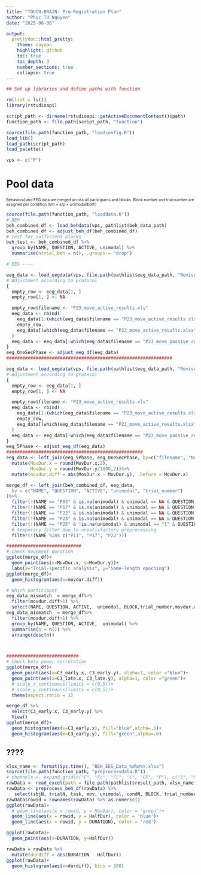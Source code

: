 ```yaml
---
title: "TOUCH-BRAIN: Pre-Registration Plan"
author: "Phuc TU Nguyen"
date: "2025-06-06"

output:
  prettydoc::html_pretty:
    theme: cayman
    highlight: github
    toc: true
    toc_depth: 3
    number_sections: true
    collapse: true
---
```


```r
## Set up libraries and define paths with function

rm(list = ls())
library(rstudioapi)

script_path <- dirname(rstudioapi::getActiveDocumentContext()$path)
function_path <- file.path(script_path, "function")

source(file.path(function_path, "loadconfig.R"))
load_lib()
load_path(script_path)
load_palette()

vps <- c("P")
```


# Pool data {.hidden .unlisted}
<font size="1"> Behavioral and EEG data are merged across all participants and blocks. Block number and trial number are assigned per condition (t/m &times; a/p &times; unimodal/both) </font>

```r
source(file.path(function_path, "loaddata.R"))
# BEH ----
beh_combined_df <- load_behdata(vps, pathlist$beh_data_path)
beh_combined_df <- adjust_beh_df(beh_combined_df)
# Test for sufficient blocks
beh_test <- beh_combined_df %>%
  group_by(NAME, QUESTION, ACTIVE, unimodal) %>%
  summarise(ntrial_beh = n(), .groups = "drop")

# EEG ----

eeg_data <- load_eegdata(vps, file.path(pathlist$eeg_data_path, "Revise_FullPhase"))
# Adjustment according to protocol
{
  empty_row <- eeg_data[1, ]
  empty_row[1, ] <- NA

  empty_row$filename <- "P23_move_active_results.xls"
  eeg_data <- rbind(
    eeg_data[1:(which(eeg_data$filename == "P23_move_active_results.xlsx")[36]), ],
    empty_row,
    eeg_data[(which(eeg_data$filename == "P23_move_active_results.xlsx")[37]):nrow(eeg_data), ]
  )
  eeg_data <- eeg_data[-which(eeg_data$filename == "P23_move_passive_results.xlsx")[51], ]
}
eeg_OneSecPhase <- adjust_eeg_df(eeg_data)
##############################################################

eeg_data <- load_eegdata(vps, file.path(pathlist$eeg_data_path, "Revise_5Phase")) 
# Adjustment according to protocol
{
  empty_row <- eeg_data[1, ]
  empty_row[1, ] <- NA

  empty_row$filename <- "P23_move_active_results.xls"
  eeg_data <- rbind(
    eeg_data[1:(which(eeg_data$filename == "P23_move_active_results.xlsx")[36]), ],
    empty_row,
    eeg_data[(which(eeg_data$filename == "P23_move_active_results.xlsx")[37]):nrow(eeg_data), ]
  )
  eeg_data <- eeg_data[-which(eeg_data$filename == "P23_move_passive_results.xlsx")[51], ]
}
eeg_5Phase <- adjust_eeg_df(eeg_data)
###################################################
eeg_data <- left_join(eeg_5Phase, eeg_OneSecPhase, by=c("filename", "NAME", "QUESTION", "ACTIVE", "unimodal", "trial_number")) %>%
  mutate(MovDur.x = round(MovDur.x,2),
         MovDur.y = round(MovDur.y/1000,2))%>%
  mutate(movdur.diff = abs(MovDur.x - MovDur.y), .before = MovDur.x)

merge_df <- left_join(beh_combined_df, eeg_data,
  by = c("NAME", "QUESTION", "ACTIVE", "unimodal", "trial_number")
)%>%
  filter(!(NAME == "P03" & is.na(unimodal) & unimodal == NA & QUESTION == "t" & ACTIVE == "p" & BLOCK %in% c(3))) %>%
  filter(!(NAME == "P17" & is.na(unimodal) & unimodal == NA & QUESTION == "m" & ACTIVE == "a" & BLOCK %in% c(3))) %>%
  filter(!(NAME == "P22" & is.na(unimodal) & unimodal == NA & QUESTION == "t" & ACTIVE == "a" & BLOCK %in% c(3))) %>%
  filter(!(NAME == "P23" & is.na(unimodal) & unimodal == NA & QUESTION == "m" & ACTIVE == "p" & trial_number %in% c(50))) %>%
  filter(!(NAME == "P25" & !is.na(unimodal) & unimodal == "1" & QUESTION == "m" & ACTIVE == "a" & BLOCK %in% c(1))) %>%
  # temporary filter due to unsatisfactory preprocessing
  filter(!(NAME %in% c("P11", "P17", "P22")))

############################
# Check movement duration
ggplot(merge_df)+
  geom_point(aes(x=MovDur.x, y=MovDur.y))+
  labs(x="Trial-specific analysis", y="Same-length epoching")
ggplot(merge_df)+
  geom_histogram(aes(x=movdur.diff))

# Which participant
eeg_data_mismatch  = merge_df%>%
  filter(movdur.diff>1) %>%
  select(NAME, QUESTION, ACTIVE,  unimodal, BLOCK,trial_number,movdur.diff, MovDur.x, MovDur.y)
eeg_data_mismatch  = merge_df%>%
  filter(movdur.diff>1) %>%
  group_by(NAME, QUESTION, ACTIVE,  unimodal) %>%
  summarise(n = n()) %>%
  arrange(desc(n))



###########################
# Check beta power correlation
ggplot(merge_df)+
  geom_point(aes(x=C3_early.x, C3_early.y), alpha=1, color ="blue")+
  geom_point(aes(x=C3_late.x, C3_late.y), alpha=1, color ="green")+
  # scale_x_continuous(limits = c(0,5))+
  # scale_y_continuous(limits = c(0,5))+
  theme(aspect.ratio = 1)

merge_df %>%
  select(C3_early.x, C3_early.y) %>%
  View()
ggplot(merge_df)+
  geom_histogram(aes(x=C3_early.x), fill="blue",alpha=.6)+
  geom_histogram(aes(x=C3_early.y), fill="green",alpha=.6)

```


## ????
```r
xlsx_name <- format(Sys.time(), "BEH_EEG_Data_%d%m%Y.xlsx")
source(file.path(function_path, "preprocessdata.R"))
# channels <- expand.grid(c("F", "Fc", "FC", "C", "CP", "P"), c("3", "5", "z", "4", "6"))
rawData <- read_excel(path = file.path(pathlist$result_path, xlsx_name))
rawData <- preprocess_beh_df(rawData) %>%
   select(sbjN, trialN, task, mov, unimodal, condN, BLOCK, trial_number, DURATION, MovDur, HalfDur)
rawData$rowid = rownames(rawData) %>% as.numeric()
ggplot(rawData)+
  # geom_line(aes(x = rowid, y = MovDur), color = 'green')+
  geom_line(aes(x = rowid, y = HalfDur), color = 'blue')+
  geom_line(aes(x = rowid, y = DURATION), color = 'red')

ggplot(rawData)+
  geom_point(aes(x=DURATION, y=HalfDur))

rawData = rawData %>%
  mutate(durdiff = abs(DURATION - HalfDur))
ggplot(rawData)+
  geom_histogram(aes(x=durdiff), bins = 100)
 
```
